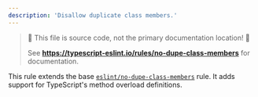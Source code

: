 ---
description: 'Disallow duplicate class members.'
---


> 🛑 This file is source code, not the primary documentation location! 🛑
>
> See **https://typescript-eslint.io/rules/no-dupe-class-members** for documentation.


<TypeScriptOverlap />

This rule extends the base [`eslint/no-dupe-class-members`](https://eslint.org/docs/rules/no-dupe-class-members) rule.
It adds support for TypeScript's method overload definitions.
